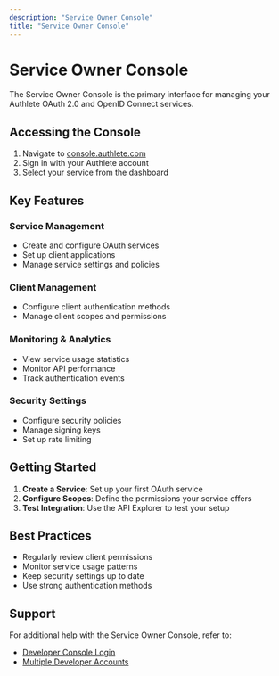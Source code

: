 ```yaml
---
description: "Service Owner Console"
title: "Service Owner Console"
---
```




# Service Owner Console

The Service Owner Console is the primary interface for managing your Authlete OAuth 2.0 and OpenID Connect services.

## Accessing the Console

1. Navigate to [console.authlete.com](https://console.authlete.com)
2. Sign in with your Authlete account
3. Select your service from the dashboard

## Key Features

### Service Management
- Create and configure OAuth services
- Set up client applications
- Manage service settings and policies

### Client Management
- Configure client authentication methods
- Manage client scopes and permissions

### Monitoring & Analytics
- View service usage statistics
- Monitor API performance
- Track authentication events

### Security Settings
- Configure security policies
- Manage signing keys
- Set up rate limiting

## Getting Started

1. **Create a Service**: Set up your first OAuth service
3. **Configure Scopes**: Define the permissions your service offers
4. **Test Integration**: Use the API Explorer to test your setup

## Best Practices

- Regularly review client permissions
- Monitor service usage patterns
- Keep security settings up to date
- Use strong authentication methods

## Support

For additional help with the Service Owner Console, refer to:
  - [Developer Console Login](/reference/developer-console-login)
- [Multiple Developer Accounts](/reference/multiple-developer-accounts)
